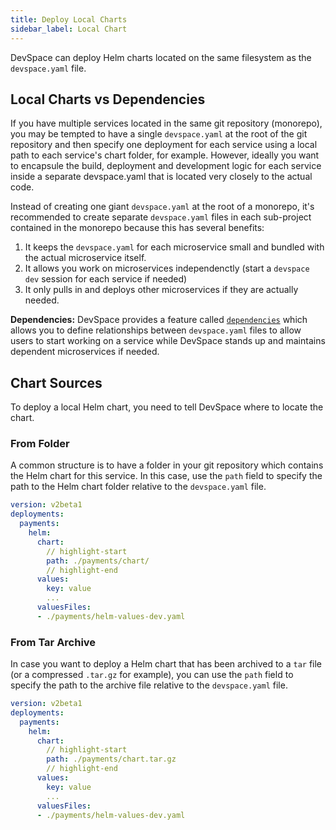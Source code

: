 ```yaml
---
title: Deploy Local Charts
sidebar_label: Local Chart
---
```


DevSpace can deploy Helm charts located on the same filesystem as the `devspace.yaml` file.


## Local Charts vs Dependencies
If you have multiple services located in the same git repository (monorepo), you may be tempted to have a single `devspace.yaml` at the root of the git repository and then specify one deployment for each service using a local path to each service's chart folder, for example. However, ideally you want to encapsule the build, deployment and development logic for each service inside a separate devspace.yaml that is located very closely to the actual code. 

Instead of creating one giant `devspace.yaml` at the root of a monorepo, it's recommended to create separate `devspace.yaml` files in each sub-project contained in the monorepo because this has several benefits:
1. It keeps the `devspace.yaml` for each microservice small and bundled with the actual microservice itself. 
2. It allows you work on microservices independenctly (start a `devspace dev` session for each service if needed)
3. It only pulls in and deploys other microservices if they are actually needed. 

**Dependencies:** DevSpace provides a feature called [`dependencies`](../../../dependencies/README.mdx) which allows you to define relationships between `devspace.yaml` files to allow users to start working on a service while DevSpace stands up and maintains dependent microservices if needed.


## Chart Sources
To deploy a local Helm chart, you need to tell DevSpace where to locate the chart.

### From Folder
A common structure is to have a folder in your git repository which contains the Helm chart for this service. In this case, use the `path` field to specify the path to the Helm chart folder relative to the `devspace.yaml` file.

```yaml title=devspace.yaml
version: v2beta1
deployments:
  payments:
    helm:
      chart:
        // highlight-start
        path: ./payments/chart/
        // highlight-end
      values:
        key: value
        ...
      valuesFiles:
      - ./payments/helm-values-dev.yaml
```

### From Tar Archive
In case you want to deploy a Helm chart that has been archived to a `tar` file (or a compressed `.tar.gz` for example), you can use the `path` field to specify the path to the archive file relative to the `devspace.yaml` file.

```yaml title=devspace.yaml
version: v2beta1
deployments:
  payments:
    helm:
      chart:
        // highlight-start
        path: ./payments/chart.tar.gz
        // highlight-end
      values:
        key: value
        ...
      valuesFiles:
      - ./payments/helm-values-dev.yaml
```

